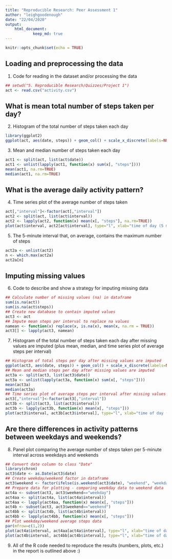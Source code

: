 ---
title: "Reproducible Research: Peer Assessment 1"
author: "leighgoodenough"
date: "22/04/2020"
output: 
    html_document:
            keep_md: true
---

```{r setup, include=TRUE}
knitr::opts_chunk$set(echo = TRUE)
```

## Loading and preprocessing the data

1. Code for reading in the dataset and/or processing the data

```{r project1_1}
## setwd("5. Reproducible Research/Quizzes/Project 1")
act <- read.csv("activity.csv")
```

## What is mean total number of steps taken per day?

2. Histogram of the total number of steps taken each day

```{r project1_2}
library(ggplot2)
ggplot(act, aes(date, steps)) + geom_col() + scale_x_discrete(labels=NULL) + labs(title="Steps per Day") 
```

3. Mean and median number of steps taken each day

```{r project1_3}
act1 <- split(act, list(act$date))
act1 <- unlist(lapply(act1, function(x) sum(x[, "steps"])))
mean(act1, na.rm=TRUE)
median(act1, na.rm=TRUE)
```

## What is the average daily activity pattern?

4. Time series plot of the average number of steps taken

```{r project1_4}
act[,"interval"]<-factor(act[,"interval"])
act2 <- split(act, list(act$interval))
act2 <- lapply(act2, function(x) mean(x[, "steps"], na.rm=TRUE))
plot(act$interval, act2[act$interval], type="l", xlab="time of day (5 min. interval)", ylab="ave. no. of steps")
```

5. The 5-minute interval that, on average, contains the maximum number of steps

```{r project1_5}
act2a <- unlist(act2)
n <- which.max(act2a)
act2a[n]
```

## Imputing missing values

6. Code to describe and show a strategy for imputing missing data

```{r project1_6}
## Calculate number of missing values (na) in dataframe
sum(is.na(act))
sum(is.na(act$steps))
## Create new database to contain imputed values
act3 <- act
## Impute mean steps per interval to replace na values
namean <- function(x) replace(x, is.na(x), mean(x, na.rm = TRUE))
act3[] <- lapply(act3, namean)
```

7. Histogram of the total number of steps taken each day after missing values 
are imputed (plus mean, median, and time series plot of average steps per interval)

```{r project1_7}
## Histogram of total steps per day after missing values are imputed
ggplot(act3, aes(date, steps)) + geom_col() + scale_x_discrete(labels=NULL) + labs(title="Steps per Day")
## Mean and median steps per day after missing values are imputed
act3a <- split(act3, list(act3$date))
act3a <- unlist(lapply(act3a, function(x) sum(x[, "steps"])))
mean(act3a)
median(act3a)
## Time series plot of average steps per interval after missing values are imputed
act3[,"interval"]<-factor(act3[,"interval"])
act3b <- split(act3, list(act3$interval))
act3b <- lapply(act3b, function(x) mean(x[, "steps"]))
plot(act3$interval, act3b[act3$interval], type="l", xlab="time of day (5 min. interval)", ylab="ave. no. of steps")
```

## Are there differences in activity patterns between weekdays and weekends?

8. Panel plot comparing the average number of steps taken per 5-minute interval 
across weekdays and weekends

```{r project1_8}
## Convert date column to class "Date"
library(chron)
act3$date <- as.Date(act3$date)
## Create weekday/weekend factor in dataframe
act3$weekend <- factor(ifelse(is.weekend(act3$date), "weekend", "weekday"))
## Prepare data for plotting - comparing weekday data to weekend data
act4a <- subset(act3, act3$weekend=="weekday")
act4aa <- split(act4a, list(act4a$interval))
act4aa <- lapply(act4aa, function(x) mean(x[, "steps"]))
act4b <- subset(act3, act3$weekend=="weekend")
act4bb <- split(act4b, list(act4b$interval))
act4bb <- lapply(act4bb, function(x) mean(x[, "steps"]))
## Plot weekday/weekend average steps data
par(mfrow=c(1,2))
plot(act4a$interval, act4aa[act4a$interval], type="l", xlab="time of day (5 min. interval)", ylab="ave. no. of steps", main = "Weekday")
plot(act4b$interval, act4bb[act4b$interval], type="l", xlab="time of day (5 min. interval)", ylab="ave. no. of steps", main = "Weekend")
```

9. All of the R code needed to reproduce the results (numbers, plots, etc.) in the report is outlined above :)
